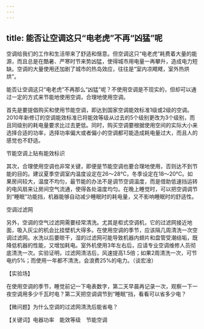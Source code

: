 ```yaml
---
---
---
```

title: 能否让空调这只“电老虎”不再“凶猛”呢
---




空调给我们的工作和生活带来了舒适和惬意。但空调这只“电老虎”耗费着大量的能源，而且总是在酷暑、严寒时节来势凶猛，使得城市用电量一再攀升，造成电力短缺。空调的大量使用还加剧了城市的热岛效应，往往是“室内凉飕飕，室外热烘烘”。

能否让空调这只“电老虎”不再那么“凶猛”呢？不使用空调是不现实的，但却可以通过一定的方式来节能地使用空调，合理地使用空调。

首先是要提倡购买和使用节能空调，即达到国家空调能效标准1级或2级的空调。2010年新修订的空调能效标准已将能效等级从过去的5个级别更改为3个级别，而且同级别的耗电量要求比过去更低。同时，购买空调要根据使用空间的实际大小来选择合适的功率，选择功率偏大或者偏小的空调都可能造成耗电量过大，而且人的感觉也不舒适。

节能空调上贴有能效标识



其次，合理使用空调也非常关键，即便是节能空调也要合理地使用，否则达不到节能的目的。建议夏季空调室内温度设定在26～28℃，冬季设定在18～20℃。如果房间较大，温度不均匀，最节能的办法不是调节空调温度，而是借助低速挡运转的电风扇来让房间空气流通，使得各处温度均匀。在晚上睡觉时，可以把空调调节到“睡眠”功能挡，机器能够自动减少睡眠时的耗电量，又不影响睡眠时的舒适性。

空调过滤网



另外，空调的空气过滤网需要经常清洗。尤其是柜式空调机，它的过滤网接近地面，吸入灰尘的机会比挂壁机大得多。在使用空调的季节，应该隔几周清洗一次空调过滤网。水洗以后要晾干，湿的过滤网可能导致机器内翅片和盘管受潮结垢，既降低机器的性能，又增加耗电。室外机使用3年左右后，应请专业空调维修人员彻底清洗一次。实验证明，过滤网清洁后，风速提高1.5倍；如果2周清洗一次，可节电约5%；而使用一年都不清洗，会浪费25%的电力。（谈宏淦）





【实验场】

在使用空调的季节，睡觉前记一下电表数字，第二天早晨再记录一次，观察一下一夜空调用多少千瓦时电？第二天把空调调节到“睡眠”挡，看看可以省多少电？

【微问题】为什么空调的过滤网清洗后能省电？

【关键词】电器功率　能效等级　节能空调